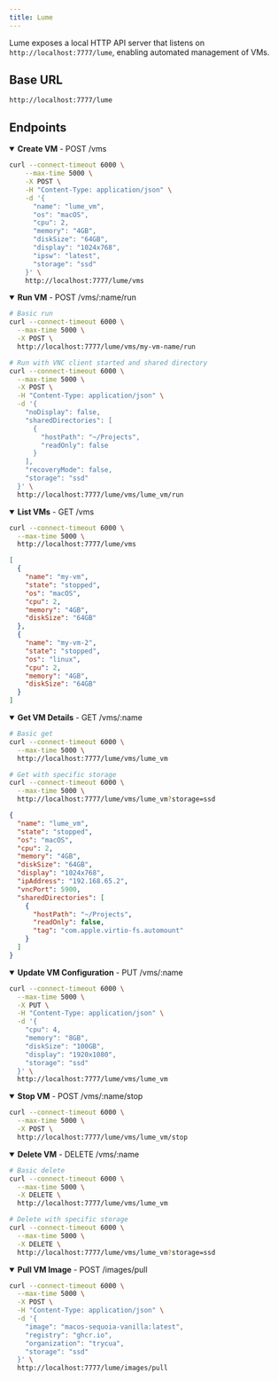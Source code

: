 ```yaml
---
title: Lume
---
```


Lume exposes a local HTTP API server that listens on `http://localhost:7777/lume`, enabling automated management of VMs.

## Base URL

```
http://localhost:7777/lume
```

## Endpoints

<details open>
<summary><strong>Create VM</strong> - POST /vms</summary>

```bash
curl --connect-timeout 6000 \
    --max-time 5000 \
    -X POST \
    -H "Content-Type: application/json" \
    -d '{
      "name": "lume_vm",
      "os": "macOS",
      "cpu": 2,
      "memory": "4GB",
      "diskSize": "64GB",
      "display": "1024x768",
      "ipsw": "latest",
      "storage": "ssd"
    }' \
    http://localhost:7777/lume/vms
```

</details>

<details open>
<summary><strong>Run VM</strong> - POST /vms/:name/run</summary>

```bash
# Basic run
curl --connect-timeout 6000 \
  --max-time 5000 \
  -X POST \
  http://localhost:7777/lume/vms/my-vm-name/run

# Run with VNC client started and shared directory
curl --connect-timeout 6000 \
  --max-time 5000 \
  -X POST \
  -H "Content-Type: application/json" \
  -d '{
    "noDisplay": false,
    "sharedDirectories": [
      {
        "hostPath": "~/Projects",
        "readOnly": false
      }
    ],
    "recoveryMode": false,
    "storage": "ssd"
  }' \
  http://localhost:7777/lume/vms/lume_vm/run
```

</details>

<details open>
<summary><strong>List VMs</strong> - GET /vms</summary>

```bash
curl --connect-timeout 6000 \
  --max-time 5000 \
  http://localhost:7777/lume/vms
```

```json
[
  {
    "name": "my-vm",
    "state": "stopped",
    "os": "macOS",
    "cpu": 2,
    "memory": "4GB",
    "diskSize": "64GB"
  },
  {
    "name": "my-vm-2",
    "state": "stopped",
    "os": "linux",
    "cpu": 2,
    "memory": "4GB",
    "diskSize": "64GB"
  }
]
```

</details>

<details open>
<summary><strong>Get VM Details</strong> - GET /vms/:name</summary>

```bash
# Basic get
curl --connect-timeout 6000 \
  --max-time 5000 \
  http://localhost:7777/lume/vms/lume_vm

# Get with specific storage
curl --connect-timeout 6000 \
  --max-time 5000 \
  http://localhost:7777/lume/vms/lume_vm?storage=ssd
```

```json
{
  "name": "lume_vm",
  "state": "stopped",
  "os": "macOS",
  "cpu": 2,
  "memory": "4GB",
  "diskSize": "64GB",
  "display": "1024x768",
  "ipAddress": "192.168.65.2",
  "vncPort": 5900,
  "sharedDirectories": [
    {
      "hostPath": "~/Projects",
      "readOnly": false,
      "tag": "com.apple.virtio-fs.automount"
    }
  ]
}
```

</details>

<details open>
<summary><strong>Update VM Configuration</strong> - PUT /vms/:name</summary>

```bash
curl --connect-timeout 6000 \
  --max-time 5000 \
  -X PUT \
  -H "Content-Type: application/json" \
  -d '{
    "cpu": 4,
    "memory": "8GB",
    "diskSize": "100GB",
    "display": "1920x1080",
    "storage": "ssd"
  }' \
  http://localhost:7777/lume/vms/lume_vm
```

</details>

<details open>
<summary><strong>Stop VM</strong> - POST /vms/:name/stop</summary>

```bash
curl --connect-timeout 6000 \
  --max-time 5000 \
  -X POST \
  http://localhost:7777/lume/vms/lume_vm/stop
```

</details>

<details open>
<summary><strong>Delete VM</strong> - DELETE /vms/:name</summary>

```bash
# Basic delete
curl --connect-timeout 6000 \
  --max-time 5000 \
  -X DELETE \
  http://localhost:7777/lume/vms/lume_vm

# Delete with specific storage
curl --connect-timeout 6000 \
  --max-time 5000 \
  -X DELETE \
  http://localhost:7777/lume/vms/lume_vm?storage=ssd
```

</details>

<details open>
<summary><strong>Pull VM Image</strong> - POST /images/pull</summary>

```bash
curl --connect-timeout 6000 \
  --max-time 5000 \
  -X POST \
  -H "Content-Type: application/json" \
  -d '{
    "image": "macos-sequoia-vanilla:latest",
    "registry": "ghcr.io",
    "organization": "trycua",
    "storage": "ssd"
  }' \
  http://localhost:7777/lume/images/pull
```

</details>
